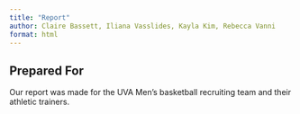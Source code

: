 ```yaml
---
title: "Report"
author: Claire Bassett, Iliana Vasslides, Kayla Kim, Rebecca Vanni
format: html
---
```


## Prepared For
Our report was made for the UVA Men’s basketball recruiting team and their athletic trainers. 

